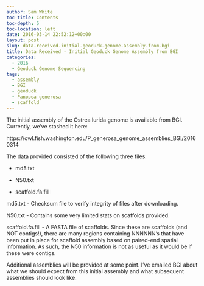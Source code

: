 ```yaml
---
author: Sam White
toc-title: Contents
toc-depth: 5
toc-location: left
date: 2016-03-14 22:52:12+00:00
layout: post
slug: data-received-initial-geoduck-genome-assembly-from-bgi
title: Data Received - Initial Geoduck Genome Assembly from BGI
categories:
  - 2016
  - Geoduck Genome Sequencing
tags:
  - assembly
  - BGI
  - geoduck
  - Panopea generosa
  - scaffold
---
```


The initial assembly of the Ostrea lurida genome is available from BGI. Currently, we've stashed it here:

https://owl.fish.washington.edu/P_generosa_genome_assemblies_BGI/20160314

The data provided consisted of the following three files:




    
  * md5.txt

    
  * N50.txt

    
  * scaffold.fa.fill



md5.txt - Checksum file to verify integrity of files after downloading.

N50.txt - Contains some very limited stats on scaffolds provided.

scaffold.fa.fill - A FASTA file of scaffolds. Since these are scaffolds (and NOT contigs!), there are many regions containing NNNNNN's that have been put in place for scaffold assembly based on paired-end spatial information. As such, the N50 information is not as useful as it would be if these were contigs.

Additional assemblies will be provided at some point. I've emailed BGI about what we should expect from this initial assembly and what subsequent assemblies should look like.
